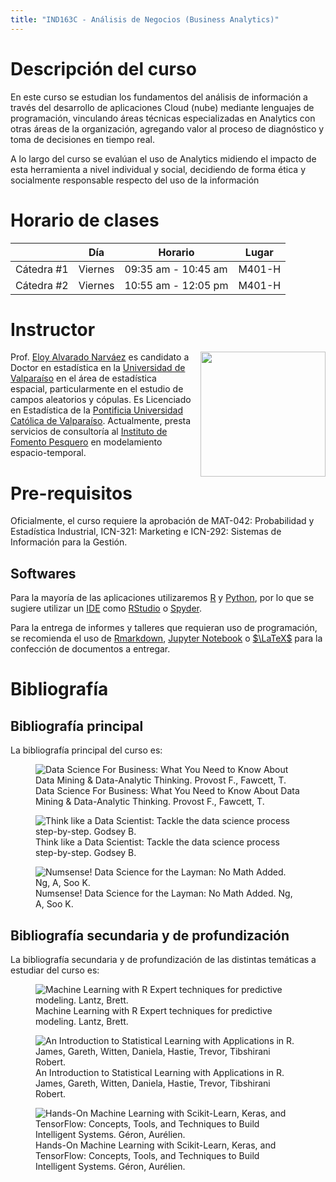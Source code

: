 ```yaml
---
title: "IND163C - Análisis de Negocios (Business Analytics)"
---
```


# Descripción del curso

En este curso se estudian los fundamentos del análisis de información a través del desarrollo de aplicaciones Cloud (nube) mediante lenguajes de programación, vinculando áreas técnicas especializadas en Analytics con otras áreas de la organización, agregando valor al proceso de diagnóstico y toma de decisiones en tiempo real.

A lo largo del curso se evalúan el uso de Analytics midiendo el impacto de esta herramienta a nivel individual y social, decidiendo de forma ética y socialmente responsable respecto del uso de la información

# Horario de clases

|            | Día     | Horario             | Lugar  |
|------------|---------|---------------------|--------|
| Cátedra #1 | Viernes | 09:35 am - 10:45 am | M401-H |
| Cátedra #2 | Viernes | 10:55 am - 12:05 pm | M401-H |

# Instructor

![](images/placeholder.png){style="float:right;padding: 0 0 0 10px;" fig-alt="EAN" width="200"}

Prof. [Eloy Alvarado Narváez](https://ealvnrz.netlify.com/) es candidato a Doctor en estadística en la [Universidad de Valparaíso](https://www.uv.cl/) en el área de estadística espacial, particularmente en el estudio de campos aleatorios y cópulas. Es Licenciado en Estadística de la [Pontificia Universidad Católica de Valparaíso](http://www.pucv.cl). Actualmente, presta servicios de consultoría al [Instituto de Fomento Pesquero](http://www.ifop.cl) en modelamiento espacio-temporal.

# Pre-requisitos

Oficialmente, el curso requiere la aprobación de MAT-042: Probabilidad y Estadística Industrial, ICN-321: Marketing e ICN-292: Sistemas de Información para la Gestión.

## Softwares

Para la mayoría de las aplicaciones utilizaremos [R](https://www.r-project.org/) y [Python](https://www.python.org/), por lo que se sugiere utilizar un [IDE](https://es.wikipedia.org/wiki/Entorno_de_desarrollo_integrado) como [RStudio](https://www.rstudio.com/) o [Spyder](https://www.spyder-ide.org/).

Para la entrega de informes y talleres que requieran uso de programación, se recomienda el uso de [Rmarkdown](https://rmarkdown.rstudio.com/), [Jupyter Notebook](https://jupyter.org/) o [$\LaTeX$](https://es.wikipedia.org/wiki/LaTeX) para la confección de documentos a entregar.

# Bibliografía

## Bibliografía principal

La bibliografía principal del curso es:

::: {layout-ncol="3"}
![Data Science For Business: What You Need to Know About Data Mining & Data-Analytic Thinking. Provost F., Fawcett, T.](images/ds.jpg)

![Think like a Data Scientist: Tackle the data science process step-by-step. Godsey B.](images/think.jpg)

![Numsense! Data Science for the Layman: No Math Added. Ng, A, Soo K.](images/numsense.jpg)
:::

## Bibliografía secundaria y de profundización

La bibliografía secundaria y de profundización de las distintas temáticas a estudiar del curso es:

::: {layout-ncol="3"}
![Machine Learning with R Expert techniques for predictive modeling. Lantz, Brett.](images/ml_r.jpg)

![An Introduction to Statistical Learning with Applications in R. James, Gareth, Witten, Daniela, Hastie, Trevor, Tibshirani Robert.](images/intro_sl.jpg)

![Hands-On Machine Learning with Scikit-Learn, Keras, and TensorFlow: Concepts, Tools, and Techniques to Build Intelligent Systems. Géron, Aurélien.](images/hands_on.jpg)
:::
